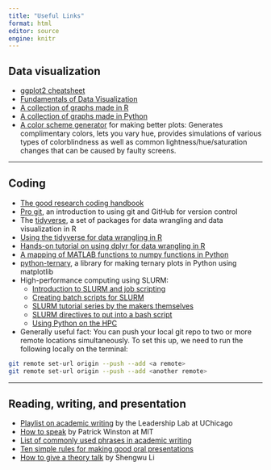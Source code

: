 ```yaml
---
title: "Useful Links"
format: html
editor: source
engine: knitr
---
```


## Data visualization

- [ggplot2 cheatsheet](https://github.com/rstudio/cheatsheets/blob/master/data-visualization-2.1.pdf)
- [Fundamentals of Data Visualization](https://clauswilke.com/dataviz/index.html)
- [A collection of graphs made in R](https://www.r-graph-gallery.com/)
- [A collection of graphs made in Python](https://python-graph-gallery.com/)
- [A color scheme generator](https://paletton.com/) for making better plots: Generates complimentary colors, lets you vary hue, provides simulations of various types of colorblindness as well as common lightness/hue/saturation changes that can be caused by faulty screens.
	
---

## Coding

- [The good research coding handbook](https://goodresearch.dev/)
- [Pro git](https://git-scm.com/book/en/v2), an introduction to using git and GitHub for version control
- The [tidyverse](https://www.tidyverse.org/), a set of packages for data wrangling and data visualization in R       
- [Using the tidyverse for data wrangling in R](https://www.youtube.com/playlist?list=PL9HYL-VRX0oQOWAFoKHFQAsWAI3ImbNPk)
- [Hands-on tutorial on using dplyr for data wrangling in R](https://www.youtube.com/watch?v=jWjqLW-u3hc)
- [A mapping of MATLAB functions to numpy functions in Python](https://numpy.org/doc/stable/user/numpy-for-matlab-users.html)
- [python-ternary](https://github.com/marcharper/python-ternary), a library for making ternary plots in Python using matplotlib
- High-performance computing using SLURM:
  	- [Introduction to SLURM and job scripting](https://www.youtube.com/watch?v=grZVs1UUxug)
	- [Creating batch scripts for SLURM](https://www.youtube.com/watch?v=LRJMQO7Ercw)
	- [SLURM tutorial series by the makers themselves](https://slurm.schedmd.com/tutorials.html)
	- [SLURM directives to put into a bash script](https://www.youtube.com/watch?v=ChcsBE6tJr8&list=PL-g8n27Db1XfPrRvZMBSxK55_lIy39sqZ&index=1)
	- [Using Python on the HPC](https://researchcomputing.princeton.edu/support/knowledge-base/python)
- Generally useful fact: You can push your local git repo to two or more remote locations simultaneously. To set this up, we need to run the following locally on the terminal:
```.bash
git remote set-url origin --push --add <a remote>
git remote set-url origin --push --add <another remote>
```

---

## Reading, writing, and presentation

- [Playlist on academic writing](https://www.youtube.com/playlist?list=PLT9dtLV29xu8NkipEERDB2I62tLyhTJym) by the Leadership Lab at UChicago
- [How to speak](https://www.youtube.com/watch?v=Unzc731iCUY) by Patrick Winston at MIT
- [List of commonly used phrases in academic writing](https://www.phrasebank.manchester.ac.uk/)
- [Ten simple rules for making good oral presentations](https://journals.plos.org/ploscompbiol/article?id=10.1371/journal.pcbi.0030077)
- [How to give a theory talk](https://static1.squarespace.com/static/5b67b79831d4dfab6ca1b892/t/615a57a96e8fa355f29daf2f/1633310633185/Theory_Presentation_Advice.pdf) by Shengwu Li


